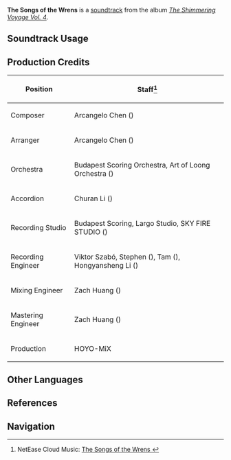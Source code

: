 {{Soundtrack Infobox
|image          = The Shimmering Voyage Vol 4.png
|album          = The Shimmering Voyage Vol. 4
|disc           = 1
|number         = 13
|featured       = 
|featured2      = 
|featured3      = 
|featured_disc  = 
|featured_disc2 = 
|featured_disc3 = 
|youtube_id     = Jtgg2mKYWhk
|spotify_id     = 7L42FGBTm2pjk8sc3XRNRt
|previous       = The Parade of Flying Squirrels
|next           = Gentle Breeze Through the Pines
}}
'''The Songs of the Wrens''' is a [[soundtrack]] from the album ''[[The Shimmering Voyage Vol. 4]]''.

==Soundtrack Usage==
{{Soundtrack Usage
|location          = Forest of Blessings;;Hut of Blessings//before [[The Story Begins in a Forest Without Rain|restoring]] the [[Calligraphy Tavern]]
|quest             = 
|domain            = 
|eventgameplay     = 
|special_displayed = 
|special           = 
|teapot            = 
|mediaoriginal     =
}}
<!--
==Other Arrangements==
{{Files by Category Gallery|Media Using an Unreleased Arrangement of {{subst:#titleparts:{{subst:PAGENAME}}}} Soundtrack}}
-->
==Production Credits==
{| class="wikitable"
! Position
! Staff<ref>NetEase Cloud Music: [https://music.163.com/#/song?id=2613482862 The Songs of the Wrens {{zh|鹪鹩之歌}}]</ref>
|-
! Composer
| Arcangelo Chen ({{zh|陈子敏}})
|-
! Arranger
| Arcangelo Chen ({{zh|陈子敏}})
|-
! Orchestra
| Budapest Scoring Orchestra, Art of Loong Orchestra ({{zh|龙之艺交响乐团}})
|-
! Accordion
| Churan Li ({{zh|李楚然}})
|-
! Recording Studio
| Budapest Scoring, Largo Studio, SKY FIRE STUDIO ({{zh|九紫天诚录音棚}})
|-
! Recording Engineer
| Viktor Szabó, Stephen ({{zh|黄建雄}}), Tam ({{zh|谭云杰}}), Hongyansheng Li ({{zh|李鸿彦升}})
|-
! Mixing Engineer
| Zach Huang ({{zh|黄巍}})
|-
! Mastering Engineer
| Zach Huang ({{zh|黄巍}})
|-
! Production
| HOYO-MiX
|}

<!--
==Gallery==
<gallery>
</gallery>

==Trivia==
-->

==Other Languages==
{{Other Languages
|en      = The Songs of the Wrens
|zhs     = 
|zhs_rm  = 
|zht     = 
|zht_rm  = 
|zh_tl   = 
|ja      = 
|ja_rm   = 
|ja_tl   = 
}}

==References==
{{Reflist}}

==Navigation==
{{Soundtrack Navbox|The Shimmering Voyage|4}}
